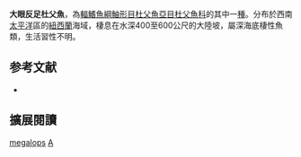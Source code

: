 {{Speciesbox
| name = 大眼反足杜父魚
| image = Antipodocottus megalops (no common name).gif
| image_width = 250px
| status = NE
| status_system = IUCN3.1
| genus = Antipodocottus
| species = megalops
| authority = [[DeWitt|DeWitt]], 1969
| synonyms = 
}}
'''大眼反足杜父魚'''，為[[輻鰭魚綱|輻鰭魚綱]][[鮋形目|鮋形目]][[杜父魚亞目|杜父魚亞目]][[杜父魚科|杜父魚科]]的其中一[[種|種]]。分布於西南[[太平洋|太平洋]]區的[[紐西蘭|紐西蘭]]海域，棲息在水深400至600公尺的大陸坡，屬深海底棲性魚類，生活習性不明。

== 参考文献 ==
*{{FishBase_species|genus=Antipodocottus|species=megalops|year=2011|month=12}}

== 擴展閱讀 ==
{{refbegin}}
{{wikispecies-inline|Antipodocottus megalops|大眼反足杜父魚}}
{{refend}}
{{Taxonbar|from=Q2498698}}

[[Category:反足杜父魚屬|megalops]]
[[Category:1969年描述的鱼类|A]]


{{鮋形目小作品}}